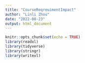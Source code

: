 ```yaml
---
title: "CourseReqreuimentImpact"
author: "Linli Zhou"
date: "2022-08-23"
output: html_document
---
```


```r
knitr::opts_chunk$set(echo = TRUE)
library(readxl)
library(tidyverse)
library(stringr)
library(writexl)
```

```r

```

